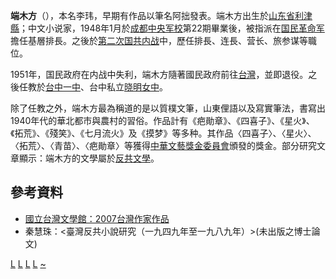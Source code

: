 '''端木方'''（{{bd|1922年|6月2日|2004年|7月17日|catIdx=D}}），本名李玮，早期有作品以筆名阿拙發表。端木方出生於[[山东省|山东省]][[利津縣|利津縣]]；中文小说家，1948年1月於[[成都|成都]][[中央军校|中央军校]]第22期畢業後，被指派在[[国民革命军|国民革命军]]擔任基層排長。之後於[[第二次国共内战|第二次国共内战]]中，歷任排長、连長、营长、旅参谋等職位。

1951年，国民政府在内战中失利，端木方隨著國民政府前往[[台灣|台灣]]，並即退役。之後任教於[[台中一中|台中一中]]、台中私立[[晓明女中|晓明女中]]。

除了任教之外，端木方最為稱道的是以質樸文筆，山東俚語以及寫實筆法，書寫出1940年代的華北都市與農村的習俗。作品計有《疤勛章》、《四喜子》、《星火》、《拓荒》、《殘笑》、《七月流火》及《摸梦》等多种。其作品〈四喜子〉、〈星火〉、〈拓荒〉、〈青苗〉、〈疤勛章〉等獲得[[中華文藝獎金委員會|中華文藝獎金委員會]]頒發的獎金。部分研究文章顯示：端木方的文學屬於[[反共文學|反共文學]]。

==參考資料==
*[http://www3.nmtl.gov.tw/writer2/writer_detail.php?id=2124 國立台灣文學館：2007台灣作家作品] {{Wayback|url=http://www3.nmtl.gov.tw/writer2/writer_detail.php?id=2124 |date=20160527045312 }}
*秦慧珠：<臺灣反共小說研究（一九四九年至一九八九年）>(未出版之博士論文)

[[Category:台灣小說家|L]]
[[Category:中華民國陸軍軍官學校校友|L]]
[[Category:台灣戰後山東移民|L]]
[[Category:利津人|L]]
[[Category:李姓|~]]